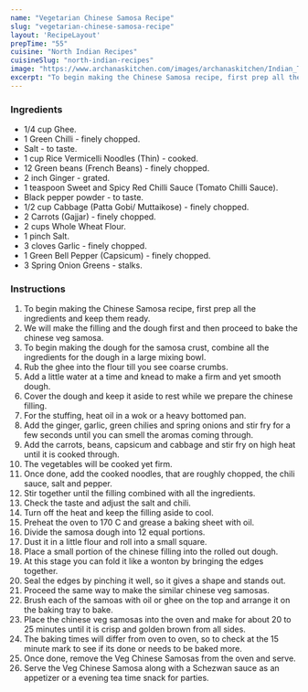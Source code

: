 ---
name: "Vegetarian Chinese Samosa Recipe"
slug: "vegetarian-chinese-samosa-recipe"
layout: 'RecipeLayout'
prepTime: "55"
cuisine: "North Indian Recipes"
cuisineSlug: "north-indian-recipes"
image: "https://www.archanaskitchen.com/images/archanaskitchen/Indian_Tea_Time_Snacks/Vegetarian_Chinese_Samosa_Recipe_Tea_Time_Evening_Snack-1.jpg"
excerpt: "To begin making the Chinese Samosa recipe, first prep all the ingredients and keep them ready"
---

### Ingredients

- 1/4 cup Ghee.
- 1 Green Chilli - finely chopped.
- Salt - to taste.
- 1 cup Rice Vermicelli Noodles (Thin) - cooked.
- 12 Green beans (French Beans) - finely chopped.
- 2 inch Ginger - grated.
- 1 teaspoon Sweet and Spicy Red Chilli Sauce (Tomato Chilli Sauce).
- Black pepper powder - to taste.
- 1/2 cup Cabbage (Patta Gobi/ Muttaikose) - finely chopped.
- 2 Carrots (Gajjar) - finely chopped.
- 2 cups Whole Wheat Flour.
- 1 pinch Salt.
- 3 cloves Garlic - finely chopped.
- 1 Green Bell Pepper (Capsicum) - finely chopped.
- 3 Spring Onion Greens - stalks.

### Instructions

1. To begin making the Chinese Samosa recipe, first prep all the ingredients and keep them ready.
1. We will make the filling and the dough first and then proceed to bake the chinese veg samosa.
1. To begin making the dough for the samosa crust, combine all the ingredients for the dough in a large mixing bowl.
1. Rub the ghee into the flour till you see coarse crumbs.
1. Add a little water at a time and knead to make a firm and yet smooth dough.
1. Cover the dough and keep it aside to rest while we prepare the chinese filling.
1. For the stuffing, heat oil in a wok or a heavy bottomed pan.
1. Add the ginger, garlic, green chilies and spring onions and stir fry for a few seconds until you can smell the aromas coming through.
1. Add the carrots, beans, capsicum and cabbage and stir fry on high heat until it is cooked through.
1. The vegetables will be cooked yet firm.
1. Once done, add the cooked noodles, that are roughly chopped, the chili sauce, salt and pepper.
1. Stir together until the filling combined with all the ingredients.
1. Check the taste and adjust the salt and chili.
1. Turn off the heat and keep the filling aside to cool.
1. Preheat the oven to 170 C and grease a baking sheet with oil.
1. Divide the samosa dough into 12 equal portions.
1.  Dust it in a little flour and roll into a small square.
1. Place a small portion of the chinese filling into the rolled out dough.
1. At this stage you can fold it like a wonton by bringing the edges together.
1. Seal the edges by pinching it well, so it gives a shape and stands out.
1. Proceed the same way to make the similar chinese veg samosas.
1. Brush each of the samoas with oil or ghee on the top and arrange it on the baking tray to bake.
1. Place the chinese veg samosas into the oven and make for about 20 to 25 minutes until it is crisp and golden brown from all sides.
1. The baking times will differ from oven to oven, so to check at the 15 minute mark to see if its done or needs to be baked more.
1. Once done, remove the Veg Chinese Samosas from the oven and serve.
1. Serve the Veg Chinese Samosa along with a Schezwan sauce as an appetizer or a evening tea time snack for parties.
